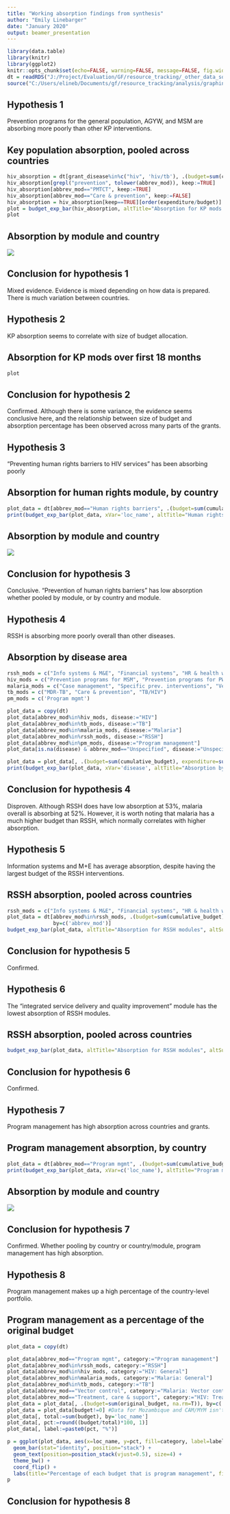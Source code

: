 ```yaml
---
title: "Working absorption findings from synthesis"
author: "Emily Linebarger"
date: "January 2020"
output: beamer_presentation
---
```


```r
library(data.table) 
library(knitr)
library(ggplot2) 
knitr::opts_chunk$set(echo=FALSE, warning=FALSE, message=FALSE, fig.width=11, fig.height=8)
dt = readRDS("J:/Project/Evaluation/GF/resource_tracking/_other_data_sources/multi_country/2019-2020_synthesis/all_modules.rds")
source("C:/Users/elineb/Documents/gf/resource_tracking/analysis/graphing_functions.r")
```

## Hypothesis 1

Prevention programs for the general population, AGYW, and MSM are absorbing more poorly than other KP interventions. 

## Key population absorption, pooled across countries
```r
hiv_absorption = dt[grant_disease%in%c("hiv", 'hiv/tb'), .(budget=sum(cumulative_budget), expenditure=sum(cumulative_expenditure)), by='abbrev_mod']
hiv_absorption[grepl("prevention", tolower(abbrev_mod)), keep:=TRUE]
hiv_absorption[abbrev_mod=="PMTCT", keep:=TRUE]
hiv_absorption[abbrev_mod=="Care & prevention", keep:=FALSE]
hiv_absorption = hiv_absorption[keep==TRUE][order(expenditure/budget)]
plot = budget_exp_bar(hiv_absorption, altTitle="Absorption for KP mods and PMTCT", orderVar='absorption')
plot
```

## Absorption by module and country
![](absorption_by_mod1_edited.png)

## Conclusion for hypothesis 1
Mixed evidence.
Evidence is mixed depending on how data is prepared. There is much variation between countries.  

## Hypothesis 2
KP absorption seems to correlate with size of budget allocation. 

## Absorption for KP mods over first 18 months
```r
plot
```

## Conclusion for hypothesis 2
Confirmed. Although there is some variance, the evidence seems conclusive here, and the relationship between size of budget and absorption percentage has been observed across many parts of the grants. 

## Hypothesis 3
"Preventing human rights barriers to HIV services" has been absorbing poorly

## Absorption for human rights module, by country
```r
plot_data = dt[abbrev_mod=="Human rights barriers", .(budget=sum(cumulative_budget), expenditure=sum(cumulative_expenditure)), by=c('abbrev_mod', 'loc_name')]
print(budget_exp_bar(plot_data, xVar='loc_name', altTitle="Human rights absorption (HIV) by country"))
```

## Absorption by module and country
![](absorption_by_mod1_edited.png)

## Conclusion for hypothesis 3 
Conclusive. "Prevention of human rights barriers" has low absorption whether pooled by module, or by country and module. 

## Hypothesis 4 
RSSH is absorbing more poorly overall than other diseases.

## Absorption by disease area
```r
rssh_mods = c("Info systems & M&E", "Financial systems", "HR & health workers", "Service delivery", "Nat. health strategies", "PSM", "Community systems")
hiv_mods = c("Prevention programs for MSM", "Prevention programs for PWID", "Prevention programs for CSW & clients", "Prevention programs for transgender", "Prevention programs for prisoners", "HIV Testing Services", "PMTCT", "Prevention programs for youth/adol.", "Prevention programs for general pop.", "Prevention programs for other KVP", "Human rights barriers", "Treatment, care & support")
malaria_mods = c("Case management", "Specific prev. interventions", "Vector control") 
tb_mods = c("MDR-TB", "Care & prevention", "TB/HIV")
pm_mods = c('Program mgmt')

plot_data = copy(dt)
plot_data[abbrev_mod%in%hiv_mods, disease:="HIV"]
plot_data[abbrev_mod%in%tb_mods, disease:="TB"]
plot_data[abbrev_mod%in%malaria_mods, disease:="Malaria"]
plot_data[abbrev_mod%in%rssh_mods, disease:="RSSH"]
plot_data[abbrev_mod%in%pm_mods, disease:="Program management"]
plot_data[is.na(disease) & abbrev_mod=="Unspecified", disease:="Unspecified"]

plot_data = plot_data[, .(budget=sum(cumulative_budget), expenditure=sum(cumulative_expenditure)), by=c('disease')]
print(budget_exp_bar(plot_data, xVar='disease', altTitle="Absorption by disease area"))
```

## Conclusion for hypothesis 4 
Disproven. Although RSSH does have low absorption at 53%, malaria overall is absorbing at 52%. However, it is worth noting that malaria has a much higher budget than RSSH, which normally correlates with higher absorption. 

## Hypothesis 5 
Information systems and M+E has average absorption, despite having the largest budget of the RSSH interventions. 

## RSSH absorption, pooled across countries
```r
rssh_mods = c("Info systems & M&E", "Financial systems", "HR & health workers", "Service delivery", "Nat. health strategies", "PSM", "Community systems")
plot_data = dt[abbrev_mod%in%rssh_mods, .(budget=sum(cumulative_budget), expenditure=sum(cumulative_expenditure)), 
               by=c('abbrev_mod')]
budget_exp_bar(plot_data, altTitle="Absorption for RSSH modules", altSubtitle="All contries pooled", orderVar='absorption')

```

## Conclusion for hypothesis 5 
Confirmed. 

## Hypothesis 6
The "integrated service delivery and quality improvement" module has the lowest absorption of RSSH modules. 

## RSSH absorption, pooled across countries
```r
budget_exp_bar(plot_data, altTitle="Absorption for RSSH modules", altSubtitle="All contries pooled", orderVar='absorption')
```

## Conclusion for hypothesis 6
Confirmed. 

## Hypothesis 7 
Program management has high absorption across countries and grants. 

## Program management absorption, by country 
```r
plot_data = dt[abbrev_mod=="Program mgmt", .(budget=sum(cumulative_budget), expenditure=sum(cumulative_expenditure)), by=c('loc_name')]
print(budget_exp_bar(plot_data, xVar=c('loc_name'), altTitle="Program management absorption, by country"))
```

## Absorption by module and country
![](absorption_by_mod1_edited.png)

## Conclusion for hypothesis 7 
Confirmed. Whether pooling by country or country/module, program management has high absorption. 

## Hypothesis 8 
Program management makes up a high percentage of the country-level portfolio. 

## Program management as a percentage of the original budget
```r
plot_data = copy(dt)

plot_data[abbrev_mod=="Program mgmt", category:="Program management"]
plot_data[abbrev_mod%in%rssh_mods, category:="RSSH"]
plot_data[abbrev_mod%in%hiv_mods, category:="HIV: General"]
plot_data[abbrev_mod%in%malaria_mods, category:="Malaria: General"]
plot_data[abbrev_mod%in%tb_mods, category:="TB"]
plot_data[abbrev_mod=="Vector control", category:="Malaria: Vector control"]
plot_data[abbrev_mod=="Treatment, care & support", category:="HIV: Treatment, care and support"]
plot_data = plot_data[, .(budget=sum(original_budget, na.rm=T)), by=c('loc_name', 'category')]
plot_data = plot_data[budget!=0] #Data for Mozambique and CAM/MYM isn't showing up here - we don't have original budget data for them. 
plot_data[, total:=sum(budget), by='loc_name']
plot_data[, pct:=round((budget/total)*100, 1)]
plot_data[, label:=paste0(pct, "%")]

p = ggplot(plot_data, aes(x=loc_name, y=pct, fill=category, label=label)) + 
  geom_bar(stat="identity", position="stack") + 
  geom_text(position=position_stack(vjust=0.5), size=4) + 
  theme_bw() + 
  coord_flip() + 
  labs(title="Percentage of each budget that is program management", fill="", y="Percentage of proposed budget for first 18 months", x="")
p
```

## Conclusion for hypothesis 8 
